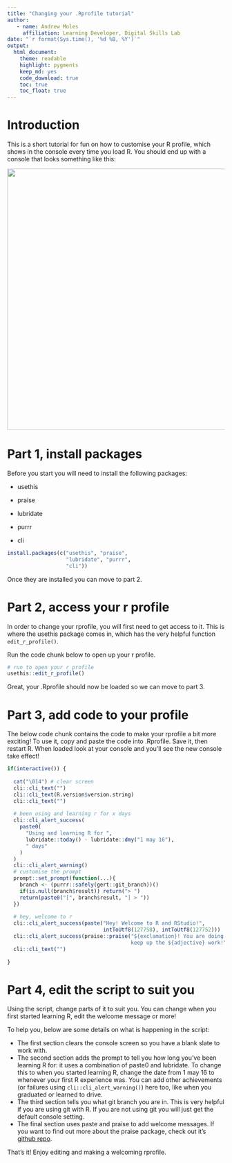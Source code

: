 ```yaml
---
title: "Changing your .Rprofile tutorial"
author:
   - name: Andrew Moles
     affiliation: Learning Developer, Digital Skills Lab
date: "`r format(Sys.time(), '%d %B, %Y')`"
output: 
  html_document: 
    theme: readable
    highlight: pygments
    keep_md: yes
    code_download: true
    toc: true
    toc_float: true
---
```


# Introduction

This is a short tutorial for fun on how to customise your R profile, which shows in the console every time you load R. You should end up with a console that looks something like this:


![](rprofile.png){width="603"}

# Part 1, install packages

Before you start you will need to install the following packages:

-   usethis

-   praise

-   lubridate	

-   purrr

-   cli

```r
install.packages(c("usethis", "praise", 
                   "lubridate", "purrr",
                   "cli"))
```

Once they are installed you can move to part 2.

# Part 2, access your r profile

In order to change your rprofile, you will first need to get access to it. This is where the usethis package comes in, which has the very helpful function `edit_r_profile()`.

Run the code chunk below to open up your r profile.

```r
# run to open your r profile
usethis::edit_r_profile()
```

Great, your .Rprofile should now be loaded so we can move to part 3.

# Part 3, add code to your profile

The below code chunk contains the code to make your rprofile a bit more exciting! To use it, copy and paste the code into .Rprofile. Save it, then restart R. When loaded look at your console and you'll see the new console take effect!

```r
if(interactive()) {
  
  cat("\014") # clear screen
  cli::cli_text("")
  cli::cli_text(R.version$version.string)
  cli::cli_text("")
  
  # been using and learning r for x days
  cli::cli_alert_success(
    paste0(
      "Using and learning R for ",
      lubridate::today() - lubridate::dmy("1 may 16"),
      " days"
    )
  )
  cli::cli_alert_warning()
  # customise the prompt
  prompt::set_prompt(function(...){
    branch <- (purrr::safely(gert::git_branch))()
    if(is.null(branch$result)) return("> ")
    return(paste0("[", branch$result, "] > "))
  })
  
  # hey, welcome to r
  cli::cli_alert_success(paste("Hey! Welcome to R and RStudio!",
                               intToUtf8(127758), intToUtf8(127752)))
  cli::cli_alert_success(praise::praise("${exclamation}! You are doing a ${adjective} job, 
                                        keep up the ${adjective} work!"))
  cli::cli_text("")
  
}
```

# Part 4, edit the script to suit you

Using the script, change parts of it to suit you. You can change when you first started learning R, edit the welcome message or more! 

To help you, below are some details on what is happening in the script:

- The first section clears the console screen so you have a blank slate to work with.
- The second section adds the prompt to tell you how long you've been learning R for: it uses a combination of paste0 and lubridate. To change this to when you started learning R, change the date from 1 may 16 to whenever your first R experience was. You can add other achievements (or failures using `cli::cli_alert_warning()`) here too, like when you graduated or learned to drive.
- The third section tells you what git branch you are in. This is very helpful if you are using git with R. If you are not using git you will just get the default console setting.
- The final section uses paste and praise to add welcome messages. If you want to find out more about the praise package, check out it's [github repo](https://github.com/rladies/praise).

That's it! Enjoy editing and making a welcoming rprofile.
